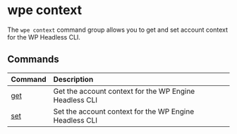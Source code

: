 # wpe context

The `wpe context` command group allows you to get and set account context for the WP Headless CLI.

## Commands

| Command      | Description                                            |
| :----------- | :----------------------------------------------------- |
| [get](./get) | Get the account context for the WP Engine Headless CLI |
| [set](./set) | Set the account context for the WP Engine Headless CLI |
